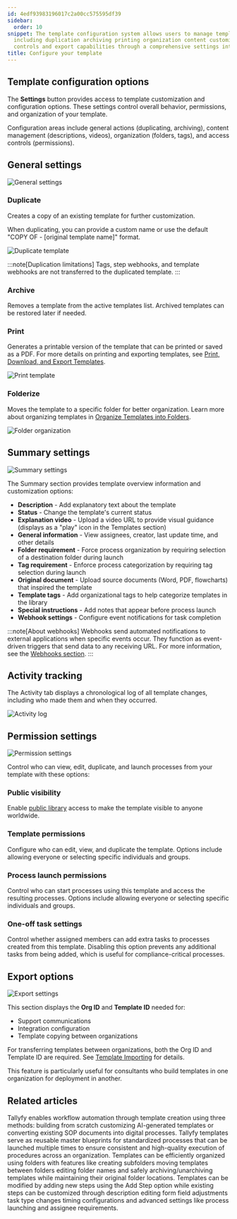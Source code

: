 ```yaml
---
id: 4edf93983196017c2a00cc575595df39
sidebar:
  order: 10
snippet: The template configuration system allows users to manage template settings
  including duplication archiving printing organization content customization permission
  controls and export capabilities through a comprehensive settings interface.
title: Configure your template
---
```


## Template configuration options

The **Settings** button provides access to template customization and configuration options. These settings control overall behavior, permissions, and organization of your template.

Configuration areas include general actions (duplicating, archiving), content management (descriptions, videos), organization (folders, tags), and access controls (permissions).

## General settings

![General settings](https://screenshots.tallyfy.com/tallyfy%2Fpro%2Fdesktop-light-configure-template-general-settings.png)

### Duplicate

Creates a copy of an existing template for further customization.

When duplicating, you can provide a custom name or use the default "COPY OF - [original template name]" format.

![Duplicate template](https://screenshots.tallyfy.com/tallyfy%2Fpro%2Fdesktop-light-configure-template-duplicate.png)

:::note[Duplication limitations]
Tags, step webhooks, and template webhooks are not transferred to the duplicated template.
:::

### Archive

Removes a template from the active templates list. Archived templates can be restored later if needed.

### Print

Generates a printable version of the template that can be printed or saved as a PDF. For more details on printing and exporting templates, see [Print, Download, and Export Templates](/products/pro/documenting/templates/print-download-export-templates/).

![Print template](https://screenshots.tallyfy.com/tallyfy%2Fpro%2Fdesktop-light-configure-template-print.png)

### Folderize

Moves the template to a specific folder for better organization. Learn more about organizing templates in [Organize Templates into Folders](/products/pro/documenting/templates/organize-templates-into-folders/).

![Folder organization](https://screenshots.tallyfy.com/tallyfy%2Fpro%2Fdesktop-light-configure-template-folder.png)

## Summary settings

![Summary settings](https://screenshots.tallyfy.com/tallyfy%2Fpro%2Fdesktop-light-configure-template-summary.png)

The Summary section provides template overview information and customization options:

* **Description** - Add explanatory text about the template
* **Status** - Change the template's current status
* **Explanation video** - Upload a video URL to provide visual guidance (displays as a "play" icon in the Templates section)
* **General information** - View assignees, creator, last update time, and other details
* **Folder requirement** - Force process organization by requiring selection of a destination folder during launch
* **Tag requirement** - Enforce process categorization by requiring tag selection during launch
* **Original document** - Upload source documents (Word, PDF, flowcharts) that inspired the template
* **Template tags** - Add organizational tags to help categorize templates in the library
* **Special instructions** - Add notes that appear before process launch
* **Webhook settings** - Configure event notifications for task completion

:::note[About webhooks]
Webhooks send automated notifications to external applications when specific events occur. They function as event-driven triggers that send data to any receiving URL. For more information, see the [Webhooks section](/products/pro/integrations/webhooks/).
:::

## Activity tracking

The Activity tab displays a chronological log of all template changes, including who made them and when they occurred.

![Activity log](https://screenshots.tallyfy.com/tallyfy%2Fpro%2Fdesktop-light-configure-template-activity.png)

## Permission settings

![Permission settings](https://screenshots.tallyfy.com/tallyfy%2Fpro%2Fdesktop-light-configure-template-permissions.png)

Control who can view, edit, duplicate, and launch processes from your template with these options:

### Public visibility

Enable [public library](/products/pro/documenting/templates/how-to-make-my-tallyfy-template-public/) access to make the template visible to anyone worldwide.

### Template permissions

Configure who can edit, view, and duplicate the template. Options include allowing everyone or selecting specific individuals and groups.

### Process launch permissions

Control who can start processes using this template and access the resulting processes. Options include allowing everyone or selecting specific individuals and groups.

### One-off task settings

Control whether assigned members can add extra tasks to processes created from this template. Disabling this option prevents any additional tasks from being added, which is useful for compliance-critical processes.

## Export options

![Export settings](https://screenshots.tallyfy.com/tallyfy%2Fpro%2Fdesktop-light-configure-template-tools.png)

This section displays the **Org ID** and **Template ID** needed for:
* Support communications
* Integration configuration
* Template copying between organizations

For transferring templates between organizations, both the Org ID and Template ID are required. See [Template Importing](/products/pro/documenting/templates/import-feature/) for details.

This feature is particularly useful for consultants who build templates in one organization for deployment in another.


## Related articles
<CardGrid>
<LinkTitleCard header="<b>Templates > Create a template</b>" href="/products/pro/documenting/templates/create-template/" > Tallyfy enables workflow automation through template creation using three methods: building from scratch customizing AI-generated templates or converting existing SOP documents into digital processes. </LinkTitleCard>
<LinkTitleCard header="<b>Documenting > Templates</b>" href="/products/pro/documenting/templates/" > Tallyfy templates serve as reusable master blueprints for standardized processes that can be launched multiple times to ensure consistent and high-quality execution of procedures across an organization. </LinkTitleCard>
<LinkTitleCard header="<b>Templates > Organize templates into folders</b>" href="/products/pro/documenting/templates/organize-templates-into-folders/" > Templates can be efficiently organized using folders with features like creating subfolders moving templates between folders editing folder names and safely archiving/unarchiving templates while maintaining their original folder locations. </LinkTitleCard>
<LinkTitleCard header="<b>Edit Templates > Edit steps</b>" href="/products/pro/documenting/templates/edit-templates/edit-steps/" > Templates can be modified by adding new steps using the Add Step option while existing steps can be customized through description editing form field adjustments task type changes timing configurations and advanced settings like process launching and assignee requirements. </LinkTitleCard>
</CardGrid>